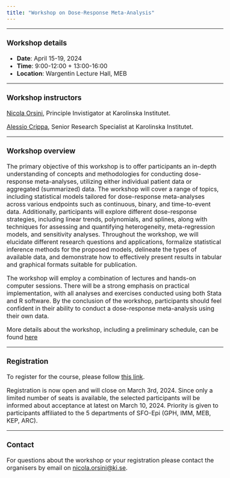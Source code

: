 ```yaml
---
title: "Workshop on Dose-Response Meta-Analysis"
---
```


<style type="text/css">
  body{
  font-size: 12pt;
}
</style>

---


### Workshop details 

- **Date**: April 15-19, 2024  
- **Time**: 9:00-12:00 + 13:00-16:00  
- **Location**: Wargentin Lecture Hall, MEB


---


### Workshop instructors 

[Nicola Orsini](https://ki.se/en/people/nicola-orsini){target="_blank"}, Principle Invistigator at Karolinska Institutet.

[Alessio Crippa](https://ki.se/en/people/alessio-crippa){target="_blank"}, Senior Research Specialist at Karolinska Institutet.


---

### Workshop overview

The primary objective of this workshop is to offer participants an in-depth understanding of concepts and methodologies for conducting dose-response meta-analyses, utilizing either individual patient data or aggregated (summarized) data. 
The workshop will cover a range of topics, including statistical models tailored for dose-response meta-analyses across various endpoints such as continuous, binary, and time-to-event data. Additionally, participants will explore different dose-response strategies, including linear trends, polynomials, and splines, along with techniques for assessing and quantifying heterogeneity, meta-regression models, and sensitivity analyses.
Throughout the workshop, we will elucidate different research questions and applications, formalize statistical inference methods for the proposed models, delineate the types of available data, and demonstrate how to effectively present results in tabular and graphical formats suitable for publication.

The workshop will employ a combination of lectures and hands-on computer sessions. There will be a strong emphasis on practical implementation, with all analyses and exercises conducted using both Stata and R software. By the conclusion of the workshop, participants should feel confident in their ability to conduct a dose-response meta-analysis using their own data.

More details about the workshop, including a preliminary schedule, can be found [here](about.html)


---

### Registration

To register for the course, please follow [this link](https://docs.google.com/forms/d/e/1FAIpQLSfWKh4smUjfiyGhBvFbgPrNt-a3G0fd3fGCmTlOAIbU90YBEw/viewform){target="_blank"}.

Registration is now open and will close on March 3rd, 2024.
Since only a limited number of seats is available, the selected participants will be informed about acceptance at latest on March 10, 2024. Priority is given to participants affiliated to the 5 departments of SFO-Epi (GPH, IMM, MEB, KEP, ARC). 

---

### Contact

For questions about the workshop or your registration please contact the organisers by email on [nicola.orsini@ki.se](nicola.orsini@ki.se).


</br>
